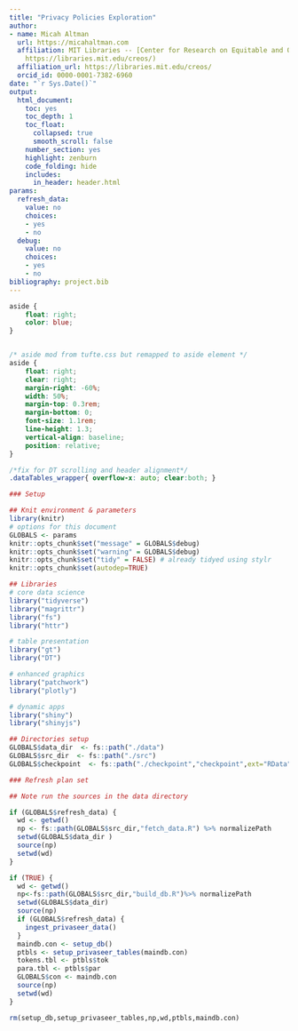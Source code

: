 ```yaml
---
title: "Privacy Policies Exploration"
author:
- name: Micah Altman
  url: https://micahaltman.com
  affiliation: MIT Libraries -- [Center for Research on Equitable and Open Scholarship](
    https://libraries.mit.edu/creos/)
  affiliation_url: https://libraries.mit.edu/creos/
  orcid_id: 0000-0001-7382-6960
date: "`r Sys.Date()`"
output:
  html_document:
    toc: yes
    toc_depth: 1
    toc_float:
      collapsed: true
      smooth_scroll: false
    number_section: yes
    highlight: zenburn
    code_folding: hide
    includes:
      in_header: header.html
params:
  refresh_data:
    value: no
    choices:
    - yes
    - no
  debug:
    value: no
    choices:
    - yes
    - no
bibliography: project.bib
---
```

```css
aside {
    float: right;
    color: blue;
}


/* aside mod from tufte.css but remapped to aside element */
aside {
    float: right;
    clear: right;
    margin-right: -60%;
    width: 50%;
    margin-top: 0.3rem;
    margin-bottom: 0;
    font-size: 1.1rem;
    line-height: 1.3;
    vertical-align: baseline;
    position: relative;
}

/*fix for DT scrolling and header alignment*/
.dataTables_wrapper{ overflow-x: auto; clear:both; }
```

```r
### Setup 

## Knit environment & parameters
library(knitr)
# options for this document
GLOBALS <- params
knitr::opts_chunk$set("message" = GLOBALS$debug)
knitr::opts_chunk$set("warning" = GLOBALS$debug)
knitr::opts_chunk$set("tidy" = FALSE) # already tidyed using stylr
knitr::opts_chunk$set(autodep=TRUE)

## Libraries
# core data science
library("tidyverse")
library("magrittr")
library("fs")
library("httr")

# table presentation
library("gt")
library("DT")

# enhanced graphics 
library("patchwork")
library("plotly")

# dynamic apps
library("shiny")
library("shinyjs")

## Directories setup
GLOBALS$data_dir  <- fs::path("./data")
GLOBALS$src_dir  <- fs::path("./src")
GLOBALS$checkpoint  <- fs::path("./checkpoint","checkpoint",ext="RData")
```

```r
### Refresh plan set 

## Note run the sources in the data directory

if (GLOBALS$refresh_data) {
  wd <- getwd()
  np <- fs::path(GLOBALS$src_dir,"fetch_data.R") %>% normalizePath
  setwd(GLOBALS$data_dir )
  source(np)
  setwd(wd)
}

if (TRUE) {
  wd <- getwd()
  np<-fs::path(GLOBALS$src_dir,"build_db.R")%>% normalizePath
  setwd(GLOBALS$data_dir)
  source(np)
  if (GLOBALS$refresh_data) {
    ingest_privaseer_data()
  }
  maindb.con <- setup_db()
  ptbls <- setup_privaseer_tables(maindb.con)
  tokens.tbl <- ptbls$tok
  para.tbl <- ptbls$par
  GLOBALS$con <- maindb.con
  source(np)
  setwd(wd)
}

rm(setup_db,setup_privaseer_tables,np,wd,ptbls,maindb.con)
```
